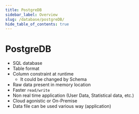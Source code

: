 ```yaml
---
title: PostgreDB
sidebar_label: Overview
slug: /database/postgreDB/
hide_table_of_contents: true
---
```


# PostgreDB

- SQL database
- Table format
- Column constraint at runtime
  - It could be changed by Schema
- Raw data present in memory location
- Faster `read/write`
- Non real time application (User Data, Statistical data, etc.)
- Cloud agonistic or On-Premise
- Data file can be used various way (application)
